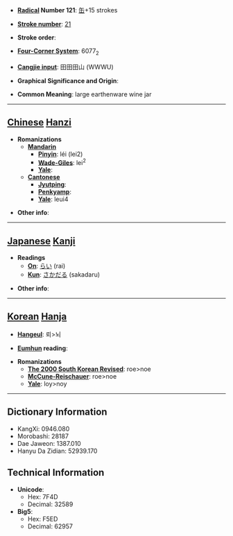 * '''[[Wiktionary:Chinese radical index| Radical]] Number 121''': [[Wiktionary:Chinese radical index 缶|缶]]+15 strokes

* '''[[Wiktionary:Chinese total strokes index|Stroke number]]''': [[Wiktionary:Chinese total strokes index 21|21]]

* '''Stroke order''': 

* '''[[Wiktionary:Chinese four corner index|Four-Corner System]]''': 6077<sub>2</sub>

* '''[[Wiktionary:Chinese Cangjie index|Cangjie input]]''': 田田田山 (WWWU)

* '''Graphical Significance and Origin''': 

* '''Common Meaning''': large earthenware wine jar

----

== [[Chinese]] [[Hanzi]] ==

* '''Romanizations'''
** '''[[Mandarin]]'''
*** '''[[Pinyin]]''': léi (lei2)
*** '''[[Wade-Giles]]''': lei<sup>2</sup>
*** '''[[Yale]]''': 
** '''[[Cantonese]]'''
*** '''[[Jyutping]]''':
*** '''[[Penkyamp]]''': 
*** '''[[Yale]]''': leui4

* '''Other info''': 

----

== [[Japanese]] [[Kanji]] ==

* '''Readings'''
** '''[[On]]''': [[らい]] (rai)
** '''[[Kun]]''': [[さかだる]] (sakadaru)

* '''Other info''':  

----

== [[Korean]] [[Hanja]] ==

* '''[[Hangeul]]''': 뢰>뇌

* '''[[Eumhun]] reading''': 

* '''Romanizations'''
** '''[[The 2000 South Korean Revised Romanization|The 2000 South Korean Revised]]''': roe>noe
** '''[[McCune-Reischauer]]''': roe>noe
** '''[[Yale]]''': loy>noy

----

== Dictionary Information ==

* KangXi: 0946.080
* Morobashi: 28187
* Dae Jaweon: 1387.010
* Hanyu Da Zidian: 52939.170

== Technical Information ==

* '''Unicode''':
** Hex: 7F4D
** Decimal: 32589
* '''Big5''':
** Hex: F5ED
** Decimal: 62957